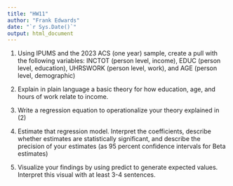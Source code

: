```yaml
---
title: "HW11"
author: "Frank Edwards"
date: "`r Sys.Date()`"
output: html_document
---
```


1. Using IPUMS and the 2023 ACS (one year) sample, create a pull with the following variables: INCTOT (person level, income), EDUC (person level, education), UHRSWORK (person level, work), and AGE (person level, demographic)

2. Explain in plain language a basic theory for how education, age, and hours of work relate to income. 

3. Write a regression equation to operationalize your theory explained in (2)

4. Estimate that regression model. Interpret the coefficients, describe whether estimates are statistically significant, and describe the precision of your estimates (as 95 percent confidence intervals for Beta estimates)

5. Visualize your findings by using predict to generate expected values. Interpret this visual with at least 3-4 sentences. 